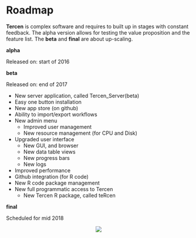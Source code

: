 # Roadmap {#roadmap}
__Tercen__ is complex software and requires to built up in stages with constant feedback. The alpha version allows for testing the value proposition and the feature list. The __beta__ and __final__ are about up-scaling.

__alpha__

Released on: start of 2016

__beta__

Released on: end of 2017

* New server application, called Tercen_Server(beta)
* Easy one button installation
* New app store (on github)
* Ability to import/export workflows
* New admin menu
  - Improved user management
  - New resource management (for CPU and Disk) 
* Upgraded user interface
  - New GUI, and browser
  - New data table views
  - New progress bars
  - New logs
* Improved performance
* Github integration (for R code)
* New R code package management
* New full programmatic access to Tercen
  - New Tercen R package, called teRcen

__final__

Scheduled for mid 2018


<center>![](images/roadmap.png)</center>
